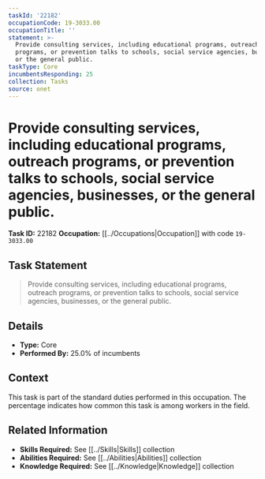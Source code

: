 ```yaml
---
taskId: '22182'
occupationCode: 19-3033.00
occupationTitle: ''
statement: >-
  Provide consulting services, including educational programs, outreach
  programs, or prevention talks to schools, social service agencies, businesses,
  or the general public.
taskType: Core
incumbentsResponding: 25
collection: Tasks
source: onet
---
```

# Provide consulting services, including educational programs, outreach programs, or prevention talks to schools, social service agencies, businesses, or the general public.

**Task ID:** 22182
**Occupation:** [[../Occupations|Occupation]] with code `19-3033.00`

## Task Statement

> Provide consulting services, including educational programs, outreach programs, or prevention talks to schools, social service agencies, businesses, or the general public.

## Details

- **Type:** Core
- **Performed By:** 25.0% of incumbents

## Context

This task is part of the standard duties performed in this occupation. The percentage indicates how common this task is among workers in the field.

## Related Information

- **Skills Required:** See [[../Skills|Skills]] collection
- **Abilities Required:** See [[../Abilities|Abilities]] collection
- **Knowledge Required:** See [[../Knowledge|Knowledge]] collection
